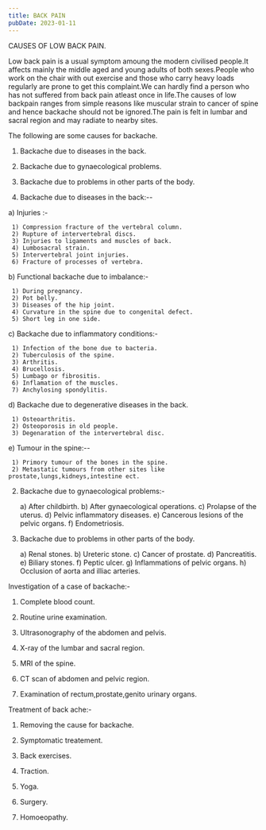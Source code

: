 ```yaml
---
title: BACK PAIN
pubDate: 2023-01-11
---
```


CAUSES OF LOW BACK PAIN.

  
Low back pain is a usual symptom amoung the modern civilised people.It affects mainly the middle aged and young adults of both sexes.People who work on the chair with out exercise and those who carry heavy loads regularly are prone to get this complaint.We can hardly find a person who has not suffered from back pain atleast once in life.The causes of  low backpain ranges from simple reasons like muscular strain to cancer of spine and hence backache should not be ignored.The pain is felt in lumbar and sacral region and may radiate to nearby sites.

The following are some causes for backache.

1) Backache due to diseases in the back.

2) Backache due to gynaecological problems.

3) Backache due to problems in other parts of the body.


1) Backache due to diseases in the back:--
                             
a) Injuries :-

     1) Compression fracture of the vertebral column.
     2) Rupture of intervertebral discs.
     3) Injuries to ligaments and muscles of back.
     4) Lumbosacral strain.
     5) Intervertebral joint injuries.  
     6) Fracture of processes of vertebra.

b) Functional backache due to imbalance:-

     1) During pregnancy.
     2) Pot belly.
     3) Diseases of the hip joint.
     4) Curvature in the spine due to congenital defect.
     5) Short leg in one side. 
  
c) Backache due to inflammatory conditions:-

     1) Infection of the bone due to bacteria.
     2) Tuberculosis of the spine.
     3) Arthritis.
     4) Brucellosis.
     5) Lumbago or fibrositis.
     6) Inflamation of the muscles.
     7) Anchylosing spondylitis.

d) Backache due to degenerative diseases in the back.

     1) Osteoarthritis.
     2) Osteoporosis in old people.
     3) Degenaration of the intervertebral disc.

e) Tumour in the spine:--

     1) Primory tumour of the bones in the spine.
     2) Metastatic tumours from other sites like prostate,lungs,kidneys,intestine ect.

2) Backache due to gynaecological problems:-

     a) After childbirth.
     b) After gynaecological operations.
     c) Prolapse of the uterus.
     d) Pelvic inflammatory diseases.
     e) Cancerous lesions of the pelvic organs.
     f) Endometriosis.

3) Backache due to problems in other parts of the body.

     a) Renal stones.
     b) Ureteric stone.
     c) Cancer of prostate.
     d) Pancreatitis.
     e) Biliary stones.
     f) Peptic ulcer.
     g) Inflammations of pelvic organs.
     h) Occlusion of aorta and illiac arteries. 


Investigation of a case of backache:-

1) Complete blood count.

2) Routine urine examination.

3) Ultrasonography of the abdomen and pelvis.

4) X-ray of the lumbar and sacral region.

5) MRI of the spine.

5) CT scan of abdomen and pelvic region.

6) Examination of rectum,prostate,genito urinary organs.


Treatment of back ache:-

1) Removing the cause for backache.

2) Symptomatic treatement.

2) Back exercises.

3) Traction.

3) Yoga.

5) Surgery.

7) Homoeopathy.
